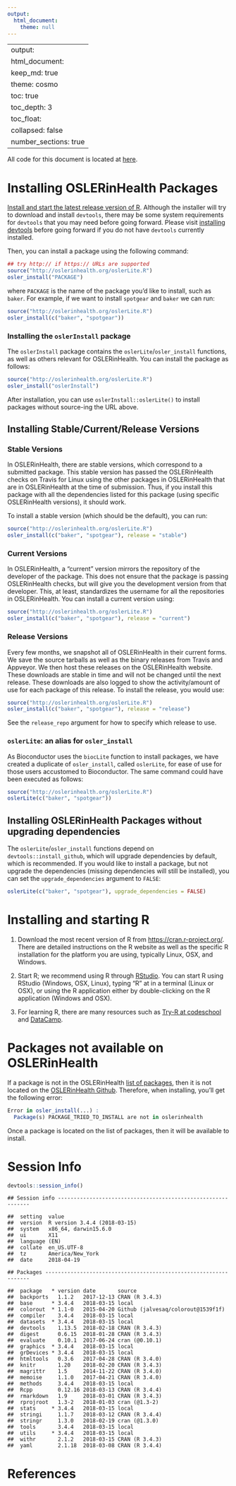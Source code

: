 ```yaml
---
output:
  html_document:
    theme: null
---
```

---
output: 
  html_document:
    keep_md: true
    theme: cosmo
    toc: true
    toc_depth: 3
    toc_float:
      collapsed: false
    number_sections: true
---





All code for this document is located at [here](https://raw.githubusercontent.com/muschellij2/neuroc/master/install_oslerinhealth/index.R).

# Installing OSLERinHealth Packages 

[Install and start the latest release version of R](#installing-and-starting-r).  Although the installer will try to download and install `devtools`, there may be some system requirements for `devtools` that you may need before going forward.  Please visit [installing devtools](neuroc-help-installing-devtools) before going forward if you do not have `devtools` currently installed. 

Then, you can install a package using the following command:

```r
## try http:// if https:// URLs are supported
source("http://oslerinhealth.org/oslerLite.R")
osler_install("PACKAGE")
```
where `PACKAGE` is the name of the package you'd like to install, such as `baker`.  For example, if we want to install `spotgear` and `baker` we can run:
```r
source("http://oslerinhealth.org/oslerLite.R")
osler_install(c("baker", "spotgear"))
```

### Installing the `oslerInstall` package

The `oslerInstall` package contains the `oslerLite`/`osler_install` functions, as well as others relevant for OSLERinHealth.  You can install the package as follows:

```r
source("http://oslerinhealth.org/oslerLite.R")
osler_install("oslerInstall")
```

After installation, you can use `` oslerInstall::oslerLite() `` to install packages without source-ing the URL above.


## Installing Stable/Current/Release Versions

### Stable Versions
In OSLERinHealth, there are stable versions, which correspond to a submitted package.  This stable version has passed the OSLERinHealth checks on Travis for Linux using the other packages in OSLERinHealth that are in OSLERinHealth at the time of submission.  Thus, if you install this package with all the dependencies listed for this package (using specific OSLERinHealth versions), it should work.

To install a stable version (which should be the default), you can run:

```r
source("http://oslerinhealth.org/oslerLite.R")
osler_install(c("baker", "spotgear"), release = "stable")
```

### Current Versions

In OSLERinHealth, a "current" version mirrors the repository of the developer of the package.  This does not ensure that the package is passing OSLERinHealth checks, but will give you the development version from that developer.  This, at least, standardizes the username for all the repositories in OSLERinHealth.  You can install a current version using:

```r
source("http://oslerinhealth.org/oslerLite.R")
osler_install(c("baker", "spotgear"), release = "current")
```

### Release Versions

Every few months, we snapshot all of OSLERinHealth in their current forms.  We save the source tarballs as well as the binary releases from Travis and Appveyor.  We then host these releases on the OSLERinHealth website.  These downloads are stable in time and will not be changed until the next release.  These downloads are also logged to show the activity/amount of use for each package of this release.  To install the release, you would use:

```r
source("http://oslerinhealth.org/oslerLite.R")
osler_install(c("baker", "spotgear"), release = "release")
```

See the `release_repo` argument for how to specify which release to use.

### `oslerLite`: an alias for `osler_install`

As Bioconductor uses the `biocLite` function to install packages, we have created a duplicate of `osler_install`, called `oslerLite`, for ease of use for those users accustomed to Bioconductor.  The same command could have been executed as follows:
```r
source("http://oslerinhealth.org/oslerLite.R")
oslerLite(c("baker", "spotgear"))
```


## Installing OSLERinHealth Packages without upgrading dependencies

The `oslerLite`/`osler_install` functions depend on `devtools::install_github`, which will upgrade dependencies by default, which is recommended.  If you would like to install a package, but not upgrade the dependencies (missing dependencies will still be installed), you can set the `upgrade_dependencies` argument to `FALSE`:

```r
oslerLite(c("baker", "spotgear"), upgrade_dependencies = FALSE)
```

# Installing and starting R 

1.  Download the most recent version of R from [https://cran.r-project.org/](https://cran.r-project.org/). There are detailed instructions on the R website as well as the specific R installation for the platform you are using, typically Linux, OSX, and Windows.

2.  Start R; we recommend using R through [RStudio](https://www.rstudio.com/).  You can start R using RStudio (Windows, OSX, Linux), typing "R" at in a terminal (Linux or OSX), or using the R application either by double-clicking on the R application (Windows and OSX).

3.  For learning R, there are many resources such as [Try-R at codeschool](http://tryr.codeschool.com/) and [DataCamp](https://www.datacamp.com/getting-started?step=2&track=r).


# Packages not available on OSLERinHealth

If a package is not in the OSLERinHealth [list of packages ](http://oslerinhealth.org/list-packages/all), then it is not located on the [OSLERinHealth Github](https://github.com/oslerinhealth?tab=repositories).  Therefore, when installing, you'll get the following error:

```r
Error in osler_install(...) : 
  Package(s) PACKAGE_TRIED_TO_INSTALL are not in oslerinhealth
```

Once a package is located on the list of packages, then it will be available to install. 


# Session Info


```r
devtools::session_info()
```

```
## Session info -------------------------------------------------------------
```

```
##  setting  value                       
##  version  R version 3.4.4 (2018-03-15)
##  system   x86_64, darwin15.6.0        
##  ui       X11                         
##  language (EN)                        
##  collate  en_US.UTF-8                 
##  tz       America/New_York            
##  date     2018-04-19
```

```
## Packages -----------------------------------------------------------------
```

```
##  package   * version date       source                            
##  backports   1.1.2   2017-12-13 CRAN (R 3.4.3)                    
##  base      * 3.4.4   2018-03-15 local                             
##  colorout  * 1.1-0   2015-04-20 Github (jalvesaq/colorout@1539f1f)
##  compiler    3.4.4   2018-03-15 local                             
##  datasets  * 3.4.4   2018-03-15 local                             
##  devtools    1.13.5  2018-02-18 CRAN (R 3.4.3)                    
##  digest      0.6.15  2018-01-28 CRAN (R 3.4.3)                    
##  evaluate    0.10.1  2017-06-24 cran (@0.10.1)                    
##  graphics  * 3.4.4   2018-03-15 local                             
##  grDevices * 3.4.4   2018-03-15 local                             
##  htmltools   0.3.6   2017-04-28 CRAN (R 3.4.0)                    
##  knitr       1.20    2018-02-20 CRAN (R 3.4.3)                    
##  magrittr    1.5     2014-11-22 CRAN (R 3.4.0)                    
##  memoise     1.1.0   2017-04-21 CRAN (R 3.4.0)                    
##  methods     3.4.4   2018-03-15 local                             
##  Rcpp        0.12.16 2018-03-13 CRAN (R 3.4.4)                    
##  rmarkdown   1.9     2018-03-01 CRAN (R 3.4.3)                    
##  rprojroot   1.3-2   2018-01-03 cran (@1.3-2)                     
##  stats     * 3.4.4   2018-03-15 local                             
##  stringi     1.1.7   2018-03-12 CRAN (R 3.4.4)                    
##  stringr     1.3.0   2018-02-19 cran (@1.3.0)                     
##  tools       3.4.4   2018-03-15 local                             
##  utils     * 3.4.4   2018-03-15 local                             
##  withr       2.1.2   2018-03-15 CRAN (R 3.4.3)                    
##  yaml        2.1.18  2018-03-08 CRAN (R 3.4.4)
```

# References
